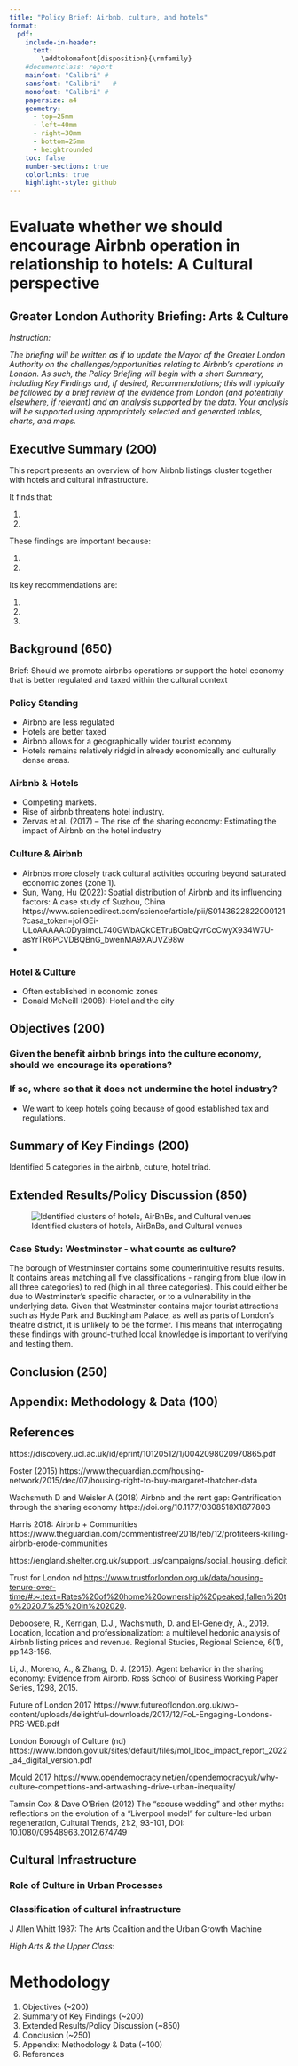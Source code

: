 ```yaml
---
title: "Policy Brief: Airbnb, culture, and hotels"
format: 
  pdf:
    include-in-header:
      text: |
        \addtokomafont{disposition}{\rmfamily}
    #documentclass: report
    mainfont: "Calibri" # 
    sansfont: "Calibri"   # 
    monofont: "Calibri" # 
    papersize: a4
    geometry:
      - top=25mm
      - left=40mm
      - right=30mm
      - bottom=25mm
      - heightrounded
    toc: false
    number-sections: true
    colorlinks: true
    highlight-style: github
---
```




# Evaluate whether we should encourage Airbnb operation in relationship to hotels: A Cultural perspective

## Greater London Authority Briefing: Arts & Culture

*Instruction:*

*The briefing will be written as if to update the Mayor of the Greater London Authority on the challenges/opportunities relating to Airbnb’s operations in London. As such, the Policy Briefing will begin with a short Summary, including Key Findings and, if desired, Recommendations; this will typically be followed by a brief review of the evidence from London (and potentially elsewhere, if relevant) and an analysis supported by the data. Your analysis will be supported using appropriately selected and generated tables, charts, and maps.*

## Executive Summary (200)

This report presents an overview of how Airbnb listings cluster together with hotels and cultural infrastructure. 

It finds that:

1. 
2. 

These findings are important because:

1. 
2. 

Its key recommendations are:

1. 
2. 
3. 

## Background (650)

Brief: Should we promote airbnbs operations or support the hotel economy that is better regulated and taxed within the cultural context

### Policy Standing

- Airbnb are less regulated
- Hotels are better taxed
- Airbnb allows for a geographically wider tourist economy
- Hotels remains relatively ridgid in already economically and culturally dense areas.

### Airbnb & Hotels

- Competing markets.
- Rise of airbnb threatens hotel industry.
- Zervas et al. (2017) -- The rise of the sharing economy: Estimating the impact of Airbnb on the hotel industry

### Culture & Airbnb

- Airbnbs more closely track cultural activities occuring beyond saturated economic zones (zone 1).
- Sun, Wang, Hu (2022): Spatial distribution of Airbnb and its influencing factors: A case study of Suzhou, China https://www.sciencedirect.com/science/article/pii/S0143622822000121?casa_token=joliGEi-ULoAAAAA:0DyaimcL740GWbAQkCETruBOabQvrCcCwyX934W7U-asYrTR6PCVDBQBnG_bwenMA9XAUVZ98w
- 

### Hotel & Culture

- Often established in economic zones
- Donald McNeill (2008): Hotel and the city

## Objectives (200)

### Given the benefit airbnb brings into the culture economy, should we encourage its operations?

### If so, where so that it does not undermine the hotel industry?

- We want to keep hotels going because of good established tax and regulations.

## Summary of Key Findings (200)

Identified 5 categories in the airbnb, cuture, hotel triad.

## Extended Results/Policy Discussion (850)



![Identified clusters of hotels, AirBnBs, and Cultural venues](figures/5cluster_map(with inset).png)

### Case Study: Westminster - what counts as culture? 

The borough of Westminster contains some counterintuitive results results. It contains areas matching all five classifications - ranging from blue (low in all three categories) to red (high in all three categories). This could either be due to Westminster's specific character, or to a vulnerability in the underlying data. Given that Westminster contains major tourist attractions such as Hyde Park and Buckingham Palace, as well as parts of London's theatre district, it is unlikely to be the former. This means that interrogating these findings with ground-truthed local knowledge is important to verifying and testing them.

## Conclusion (250)

## Appendix: Methodology & Data (100)

## References

https://discovery.ucl.ac.uk/id/eprint/10120512/1/0042098020970865.pdf

Foster (2015) https://www.theguardian.com/housing-network/2015/dec/07/housing-right-to-buy-margaret-thatcher-data

Wachsmuth D and Weisler A (2018) Airbnb and the rent gap: Gentrification through the sharing economy https://doi.org/10.1177/0308518X1877803

Harris 2018: Airbnb + Communities https://www.theguardian.com/commentisfree/2018/feb/12/profiteers-killing-airbnb-erode-communities

https://england.shelter.org.uk/support_us/campaigns/social_housing_deficit

Trust for London nd [https://www.trustforlondon.org.uk/data/housing-tenure-over-time/#:~:text=Rates%20of%20home%20ownership%20peaked,fallen%20to%2020.7%25%20in%202020](https://www.trustforlondon.org.uk/data/housing-tenure-over-time/#:~:text=Rates of home ownership peaked,fallen to 20.7% in 2020).

Deboosere, R., Kerrigan, D.J., Wachsmuth, D. and El-Geneidy, A., 2019. Location, location and professionalization: a multilevel hedonic analysis of Airbnb listing prices and revenue. Regional Studies, Regional Science, 6(1), pp.143-156.

Li, J., Moreno, A., & Zhang, D. J. (2015). Agent behavior in the sharing economy: Evidence from Airbnb. Ross School of Business Working Paper Series, 1298, 2015.

Future of London 2017 https://www.futureoflondon.org.uk/wp-content/uploads/delightful-downloads/2017/12/FoL-Engaging-Londons-PRS-WEB.pdf

London Borough of Culture (nd) https://www.london.gov.uk/sites/default/files/mol_lboc_impact_report_2022_a4_digital_version.pdf

Mould 2017 https://www.opendemocracy.net/en/opendemocracyuk/why-culture-competitions-and-artwashing-drive-urban-inequality/

Tamsin Cox & Dave O'Brien (2012) The “scouse wedding” and other myths: reflections on the evolution of a “Liverpool model” for culture-led urban regeneration, Cultural Trends, 21:2, 93-101, DOI: 10.1080/09548963.2012.674749

## Cultural Infrastructure

### Role of Culture in Urban Processes

### Classification of cultural infrastructure

J Allen Whitt 1987: The Arts Coalition and the Urban Growth Machine

*High Arts & the Upper Class*:

# Methodology



1.    Objectives (~200)
2.    Summary of Key Findings (~200)
3.    Extended Results/Policy Discussion (~850)
4.    Conclusion (~250)
5.    Appendix: Methodology & Data (~100)
6.    References





